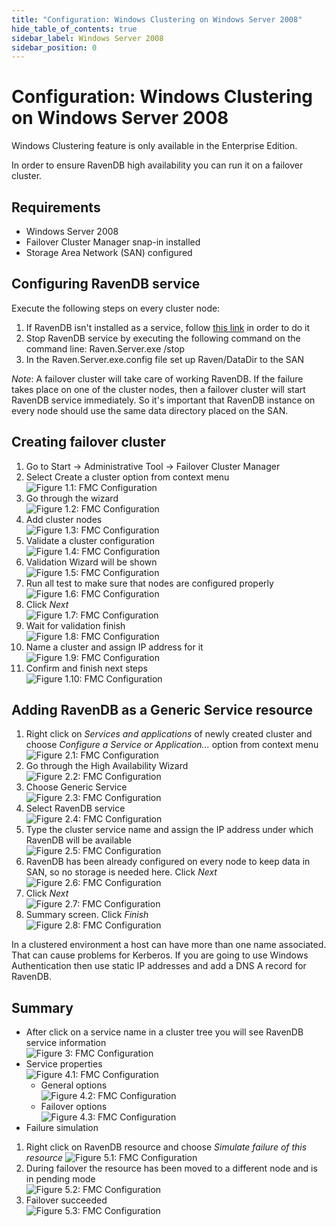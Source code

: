 ```yaml
---
title: "Configuration: Windows Clustering on Windows Server 2008"
hide_table_of_contents: true
sidebar_label: Windows Server 2008
sidebar_position: 0
---
```



# Configuration: Windows Clustering on Windows Server 2008

<Admonition type="info" title="">
Windows Clustering feature is only available in the Enterprise Edition.
</Admonition>

In order to ensure RavenDB high availability you can run it on a failover cluster.

## Requirements

* Windows Server 2008
* Failover Cluster Manager snap-in installed
* Storage Area Network (SAN) configured

## Configuring RavenDB service

Execute the following steps on every cluster node:

1. If RavenDB isn't installed as a service, follow [this link](../../../server/installation/as-a-service.mdx) in order to do it
2. Stop RavenDB service by executing the following command on the command line: Raven.Server.exe /stop
3. In the Raven.Server.exe.config file set up Raven/DataDir to the SAN

*Note*: A failover cluster will take care of working RavenDB. If the failure takes place on one of the cluster nodes, then a failover cluster will start RavenDB service immediately. So it's important that RavenDB instance on every node should use the same data directory placed on the SAN. 

## Creating failover cluster

1. Go to Start -&gt; Administrative Tool -&gt; Failover Cluster Manager
2. Select Create a cluster option from context menu  
![Figure 1.1: FMC Configuration](./assets/01CreateCluster.jpg)
3. Go through the wizard   
![Figure 1.2: FMC Configuration](./assets/01CreateCluster_Wizard01.jpg)
4. Add cluster nodes  
![Figure 1.3: FMC Configuration](./assets/01CreateCluster_Wizard02.jpg)
5. Validate a cluster configuration  
![Figure 1.4: FMC Configuration](./assets/01CreateCluster_Wizard03.jpg)
6. Validation Wizard will be shown  
![Figure 1.5: FMC Configuration](./assets/01CreateCluster_Wizard04.jpg)
7. Run all test to make sure that nodes are configured properly  
![Figure 1.6: FMC Configuration](./assets/01CreateCluster_Wizard05.jpg)
8. Click *Next*  
![Figure 1.7: FMC Configuration](./assets/01CreateCluster_Wizard06.jpg)
9. Wait for validation finish  
![Figure 1.8: FMC Configuration](./assets/01CreateCluster_Wizard07.jpg)
10. Name a cluster and assign IP address for it  
![Figure 1.9: FMC Configuration](./assets/01CreateCluster_Wizard08.jpg)
11. Confirm and finish next steps  
![Figure 1.10: FMC Configuration](./assets/01CreateCluster_Wizard09.jpg)

## Adding RavenDB as a Generic Service resource

1. Right click on *Services and applications* of newly created cluster and choose *Configure a Service or Application...* option from context menu  
![Figure 2.1: FMC Configuration](./assets/02ConfigureService.jpg)
2. Go through the High Availability Wizard  
![Figure 2.2: FMC Configuration](./assets/02ConfigureService_Wizard01.jpg)
3. Choose Generic Service  
![Figure 2.3: FMC Configuration](./assets/02ConfigureService_Wizard02.jpg)
4. Select RavenDB service  
![Figure 2.4: FMC Configuration](./assets/02ConfigureService_Wizard03.jpg)
5. Type the cluster service name and assign the IP address under which RavenDB will be available  
![Figure 2.5: FMC Configuration](./assets/02ConfigureService_Wizard04.jpg)
6. RavenDB has been already configured on every node to keep data in SAN, so no storage is needed here. Click *Next*  
![Figure 2.6: FMC Configuration](./assets/02ConfigureService_Wizard05.jpg)
7. Click *Next*  
![Figure 2.7: FMC Configuration](./assets/02ConfigureService_Wizard06.jpg)
8. Summary screen. Click *Finish*  
![Figure 2.8: FMC Configuration](./assets/02ConfigureService_Wizard07.jpg)

<Admonition type="info" title="Windows Authentication usage" id="windows-authentication-usage" href="#windows-authentication-usage">
In a clustered environment a host can have more than one name associated. That can cause problems for Kerberos.
If you are going to use Windows Authentication then use static IP addresses and add a DNS A record for RavenDB.
</Admonition>

## Summary

* After click on a service name in a cluster tree you will see RavenDB service information  
![Figure 3: FMC Configuration](./assets/03ServiceInstalled.jpg)
* Service properties  
![Figure 4.1: FMC Configuration](./assets/04ServiceProperties.jpg)
	* General options  
![Figure 4.2: FMC Configuration](./assets/04ServiceProperties_01General.jpg)
	* Failover options  
![Figure 4.3: FMC Configuration](./assets/04ServiceProperties_02Failover.jpg)
* Failure simulation  
 1. Right click on RavenDB resource and choose *Simulate failure of this resource* 
![Figure 5.1: FMC Configuration](./assets/05FailureSimulation.jpg)
 2. During failover the resource has been moved to a different node and is in pending mode  
![Figure 5.2: FMC Configuration](./assets/05FailureSimulation_Pending.jpg)
 3. Failover succeeded  
![Figure 5.3: FMC Configuration](./assets/05FailureSimulation_FailoverSuccess.jpg)

